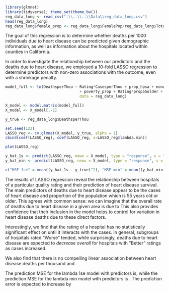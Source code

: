 
```r
library(glmnet)
library(tidyverse); theme_set(theme_bw())
reg_data_long <- read_csv(".\\..\\..\\Data\\reg_data_long.csv")
head(reg_data_long)
reg_data_long$female_prop <- reg_data_long$FemalePop/reg_data_long$TotalPop
```

The goal of this regression is to determine whether deaths per 1000 individuals due to heart disease can be predicted given demographic information, as well as information about the hospitals located within counties in California. 

In order to investigate the relationship between our predictors and the deaths due to heart disease, we employed a 10-fold LASSO regression to determine predictors with non-zero associations with the outcome, even with a shrinkage penalty. 

```r
model_full <- lm(DeathsperThou ~ Rating*CasesperThou + prop_hpsa + nonwhite_prop + median_income + unempl_prop 
								 + poverty_prop + Rating*prop55older + Rating*HospNumber,
								 data = reg_data_long)

X_model <- model.matrix(model_full)
X_model <- X_model[,-1]

y_true <- reg_data_long$DeathsperThou
```

```r
set.seed(123)
LASSO_reg <- cv.glmnet(X_model, y_true, alpha = 1)
cbind(coef(LASSO_reg), coef(LASSO_reg, s=LASSO_reg$lambda.min))
```

```r
plot(LASSO_reg)
```

```r
y_hat_1s <- predict(LASSO_reg, newx = X_model, type = "response", s = "lambda.1se")
y_hat_min <- predict(LASSO_reg, newx = X_model, type = "response", s = "lambda.min")

c("MSE 1se" = mean((y_hat_1s - y_true)^2), "MSE min" = mean((y_hat_min - y_true)^2))
```

The results of LASSO regression reveal the relationship between hospitals of a particular quality rating and their prediction of heart disease survival. The main predictors of deaths due to heart disease appear to be the cases of heart disease and proportion of the population which is 55 years old or older. This agrees with common sense: we can imagine that the overall rate of deaths due to heart disease in a given area is due to This also provides confidence that their inclusion in the model helps to control for variation in heart disease deaths due to these direct factors.  

Interestingly, we find that the rating of a hospital has no statistically significant effect on until it interacts with the cases. In general, subgroups of hospitals rated "Worse" tended, while surprisingly, deaths due to heart disease are expected to *decrease overall* for hospitals with "Better" ratings as cases increased. 

We also find that there is no compelling linear association between heart disease deaths per thousand and 

The prediction MSE for the lambda 1se model with  predictors is, while the prediction MSE for the lambda min model with  predictors is . The prediction error is expected to increase by 





